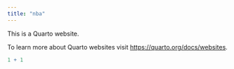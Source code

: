 ```yaml
---
title: "nba"
---
```


This is a Quarto website.

To learn more about Quarto websites visit <https://quarto.org/docs/websites>.

```r
1 + 1
```
